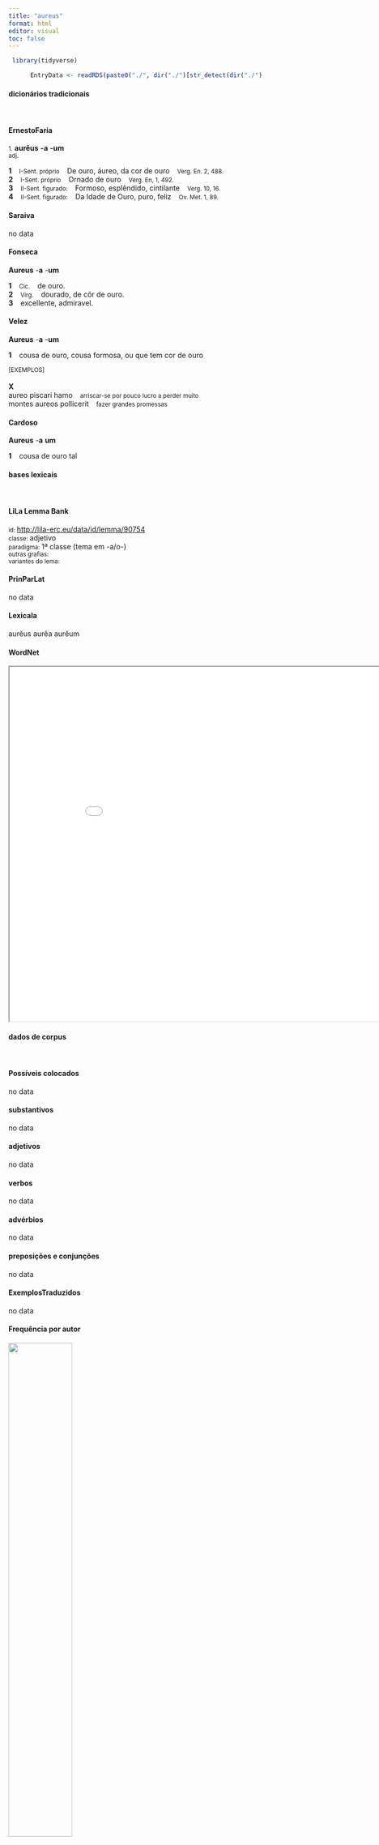 ```yaml
---
title: "aureus"
format: html
editor: visual
toc: false
---
```



```r
 library(tidyverse) 

      EntryData <- readRDS(paste0("./", dir("./")[str_detect(dir("./"), "_xx97-117-114-101-117-115xx_.rds")]))

```


#### dicionários tradicionais

&emsp;




::: panel-tabset

#### ErnestoFaria

<small>1.</small> <b>aurĕus</b> <b>-a</b> <b>-um</b> <br> <small>adj.</small> <br> <small></small>   <p> <b>1</b> &ensp; <small>I-Sent. próprio</small> &ensp; De ouro, áureo, da cor de ouro &ensp; <small>Verg. En. 2, 488.</small> <br> <b>2</b> &ensp; <small>I-Sent. próprio</small> &ensp; Ornado de ouro &ensp; <small>Verg. En, 1, 492.</small> <br> <b>3</b> &ensp; <small>II-Sent. figurado:</small> &ensp; Formoso, esplêndido, cintilante &ensp; <small>Verg. 10, 16.</small> <br> <b>4</b> &ensp; <small>II-Sent. figurado:</small> &ensp; Da Idade de Ouro, puro, feliz &ensp; <small>Ov. Met. 1, 89.</small> </p>




#### Saraiva

no data




#### Fonseca

<b>Aureus</b> -<b>a</b> -<b>um</b>   <p> <b>1</b> &ensp; <small>Cic.</small> &ensp; de ouro. <br> <b>2</b> &ensp; <small>Virg.</small> &ensp; dourado, de côr de ouro. <br> <b>3</b> &ensp; excellente, admiravel. </p>




#### Velez

<b>Aureus</b> -<b>a</b> -<b>um</b>   <p> <b>1</b> &ensp; cousa de ouro, cousa formosa, ou que tem cor de ouro </p>   <p><small>[EXEMPLOS]</small><br> <br><b>X</b><br>aureo piscari hamo &ensp; <small>arriscar-se por pouco lucro a perder muito</small> <br> montes aureos pollicerit &ensp; <small>fazer grandes promessas</small> </p>




#### Cardoso

<b>Aureus</b> -<b>a</b> <b>um</b>   <p> <b>1</b> &ensp; cousa de ouro tal </p>


:::



#### bases lexicais

&emsp;






::: panel-tabset

#### LiLa Lemma Bank

<small> id: </small> <a href=' http://lila-erc.eu/data/id/lemma/90754 ' target="_blank"> http://lila-erc.eu/data/id/lemma/90754 </a> <br>
<small> classe: </small> adjetivo    <br>
<small> paradigma: </small> 1ª classe (tema em -a/o-) <br>
<small> outras grafias: </small>  <br>
<small> variantes do lema: </small>  <br>





#### PrinParLat

no data




#### Lexicala

aurĕus 
 aurĕa 
 aurĕum




#### WordNet

<iframe width='900' height='700' src='Media/Tree__xx97-117-114-101-117-115xx__sem_type_lexemes_pt.html'>

</iframe>


:::



#### dados de corpus

&emsp;




::: panel-tabset

#### Possíveis colocados

no data




#### substantivos

no data




#### adjetivos

no data




#### verbos

no data




#### advérbios

no data




#### preposições e conjunções

no data


:::



::: panel-tabset

#### ExemplosTraduzidos

no data




#### Frequência por autor

![](./Media/barchart__xx97-117-114-101-117-115xx__lemma_BY_author_Frequencies.webp){width=50% fig-alt='This charts plots the frequency of lemma by author_Frequencies. The Vergilius subcorpus registers the highest normalized frequency, with the value of 5.79 and an absolute frequency of 3. The Horatius subcorpus follows, with a normalized frequency of 3.55 and an absolute frequency of 4. the subcorpus with the least normalized frequency is Caesar with the normalized value of 0 and an absolute freqeuncy of 0. here are all the values: subcorpus: Caesar ; normalized frequency: 0 ; absolute frequency: 0. subcorpus: Cicero ; normalized frequency: 9 ; absolute frequency: 0.560663825969948. subcorpus: Horatius ; normalized frequency: 4 ; absolute frequency: 3.55208240831187. subcorpus: Ovidius ; normalized frequency: 1 ; absolute frequency: 1.71585449553878. subcorpus: Phaedrus ; normalized frequency: 0 ; absolute frequency: 0. subcorpus: Sallustius ; normalized frequency: 0 ; absolute frequency: 0. subcorpus: Seneca ; normalized frequency: 8 ; absolute frequency: 1.49306657210578. subcorpus: Suetonius ; normalized frequency: 0 ; absolute frequency: 0. subcorpus: Tacitus ; normalized frequency: 0 ; absolute frequency: 0. subcorpus: Vergilius ; normalized frequency: 3 ; absolute frequency: 5.79150579150579. subcorpus: Hieronymus ; normalized frequency: 0 ; absolute frequency: 0'}




#### Frequência por gênero

![](./Media/barchart__xx97-117-114-101-117-115xx__lemma_BY_genre_Frequencies.webp){width=50% fig-alt='This charts plots the frequency of lemma by genre_Frequencies. The Poesia.épica subcorpus registers the highest normalized frequency, with the value of 5.79 and an absolute frequency of 3. The Poesia.lírica subcorpus follows, with a normalized frequency of 3.37 and an absolute frequency of 4. the subcorpus with the least normalized frequency is Prosa.histórica with the normalized value of 0 and an absolute freqeuncy of 0. here are all the values: subcorpus: Prosa.histórica ; normalized frequency: 0 ; absolute frequency: 0. subcorpus: Prosa.filosófica ; normalized frequency: 5 ; absolute frequency: 0.823709658819459. subcorpus: Prosa.oratória ; normalized frequency: 9 ; absolute frequency: 0.864113371674364. subcorpus: Prosa.epistolográfica ; normalized frequency: 0 ; absolute frequency: 0. subcorpus: Poesia.lírica ; normalized frequency: 4 ; absolute frequency: 3.36502061075124. subcorpus: Poesia.didática ; normalized frequency: 1 ; absolute frequency: 0.848248367121893. subcorpus: Poesia.trágica ; normalized frequency: 3 ; absolute frequency: 2.60597637248089. subcorpus: Poesia.épica ; normalized frequency: 3 ; absolute frequency: 5.79150579150579. subcorpus: Prosa.ficcional ; normalized frequency: 0 ; absolute frequency: 0'}




#### Frequência por século

![](./Media/barchart__xx97-117-114-101-117-115xx__lemma_BY_period_Frequencies.webp){width=50% fig-alt='This charts plots the frequency of lemma by period_Frequencies. The I.d.C. subcorpus registers the highest normalized frequency, with the value of 1.38 and an absolute frequency of 9. The I.a.C. subcorpus follows, with a normalized frequency of 0.74 and an absolute frequency of 16. the subcorpus with the least normalized frequency is II.d.C. with the normalized value of 0 and an absolute freqeuncy of 0. here are all the values: subcorpus: I.a.C. ; normalized frequency: 16 ; absolute frequency: 0.744705608564114. subcorpus: I.d.C. ; normalized frequency: 9 ; absolute frequency: 1.37677833868747. subcorpus: II.d.C. ; normalized frequency: 0 ; absolute frequency: 0. subcorpus: IV.d.C. ; normalized frequency: 0 ; absolute frequency: 0'}


:::

